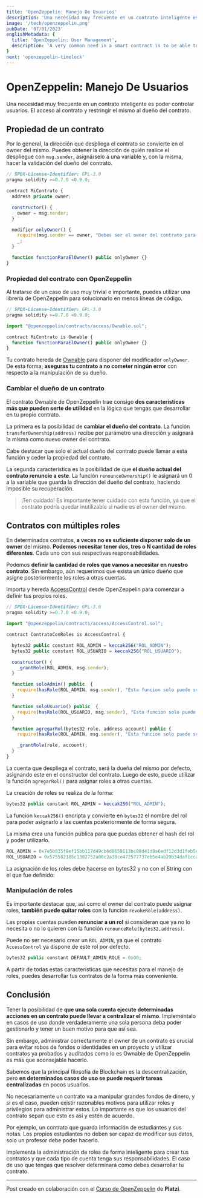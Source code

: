 ```yaml
---
title: 'OpenZeppelin: Manejo De Usuarios'
description: 'Una necesidad muy frecuente en un contrato inteligente es poder controlar usuarios. El acceso al contrato y restringir el mismo al dueño del contrato.'
image: '/tech/openzeppelin.png'
pubDate: '07/01/2023'
englishMetadata: {
  title: 'OpenZeppelin: User Management',
  description: 'A very common need in a smart contract is to be able to control users. Access to the contract and restrict it to the owner of the contract.'
}
next: 'openzeppelin-timelock'
---
```


# OpenZeppelin: Manejo De Usuarios

Una necesidad muy frecuente en un contrato inteligente es poder controlar usuarios. El acceso al contrato y restringir el mismo al dueño del contrato.

## Propiedad de un contrato

Por lo general, la dirección que despliega el contrato se convierte en el owner del mismo. Puedes obtener la dirección de quién realice el despliegue con `msg.sender`, asignárselo a una variable y, con la misma, hacer la validación del dueño del contrato.

```js
// SPDX-License-Identifier: GPL-3.0
pragma solidity >=0.7.0 <0.9.0;

contract MiContrato {
  address private owner;

  constructor() {
    owner = msg.sender;
  }

  modifier onlyOwner() {
    require(msg.sender == owner, "Debes ser el owner del contrato para continuar");
    _;
  }

  function functionParaElOwner() public onlyOwner {}
}
```

### Propiedad del contrato con OpenZeppelin

Al tratarse de un caso de uso muy trivial e importante, puedes utilizar una librería de OpenZeppelin para solucionarlo en menos líneas de código.

```js
// SPDX-License-Identifier: GPL-3.0
pragma solidity >=0.7.0 <0.9.0;

import "@openzeppelin/contracts/access/Ownable.sol";

contract MiContrato is Ownable {
  function functionParaElOwner() public onlyOwner {}
}
```

Tu contrato hereda de [Ownable](https://external.ink?to=https://github.com/OpenZeppelin/openzeppelin-contracts/blob/master/contracts/access/Ownable.sol) para disponer del modificador `onlyOwner`. De esta forma, **aseguras tu contrato a no cometer ningún error** con respecto a la manipulación de su dueño.

### Cambiar el dueño de un contrato

El contrato Ownable de OpenZeppelin trae consigo **dos características más que pueden serte de utilidad** en la lógica que tengas que desarrollar en tu propio contrato.

La primera es la posibilidad de **cambiar el dueño del contrato**. La función `transferOwnership(address)` recibe por parámetro una dirección y asignará la misma como nuevo owner del contrato.

Cabe destacar que solo el actual dueño del contrato puede llamar a esta función y ceder la propiedad del contrato.

La segunda característica es la posibilidad de que **el dueño actual del contrato renuncie a este**. La función `renounceOwnership()` le asignará un 0 a la variable que guarda la dirección del dueño del contrato, haciendo imposible su recuperación.

> ¡Ten cuidado!
> Es importante tener cuidado con esta función, ya que el contrato podría quedar inutilizable si nadie es el owner del mismo.

## Contratos con múltiples roles

En determinados contratos, **a veces no es suficiente disponer solo de un owner** del mismo. **Podemos necesitar tener dos, tres o N cantidad de roles diferentes**. Cada uno con sus respectivas responsabilidades.

Podemos **definir la cantidad de roles que vamos a necesitar en nuestro contrato**. Sin embargo, aún requerimos que exista un único dueño que asigne posteriormente los roles a otras cuentas.

Importa y hereda [AccessControl](https://external.ink?to=https://github.com/OpenZeppelin/openzeppelin-contracts/blob/master/contracts/access/AccessControl.sol) desde OpenZeppelin para comenzar a definir tus propios roles.

```js
// SPDX-License-Identifier: GPL-3.0
pragma solidity >=0.7.0 <0.9.0;

import "@openzeppelin/contracts/access/AccessControl.sol";

contract ContratoConRoles is AccessControl {

  bytes32 public constant ROL_ADMIN = keccak256("ROL_ADMIN");
  bytes32 public constant ROL_USUARIO = keccak256("ROL_USUARIO");

  constructor() {
    _grantRole(ROL_ADMIN, msg.sender);
  }

  function soloAdmin() public  {
    require(hasRole(ROL_ADMIN, msg.sender), "Esta funcion solo puede ser utilizada por el ADMIN");
  }

  function soloUsuario() public  {
    require(hasRole(ROL_USUARIO, msg.sender), "Esta funcion solo puede ser utilizada por un USUARIO");
  }

  function agregarRol(bytes32 role, address account) public {
    require(hasRole(ROL_ADMIN, msg.sender), "Esta funcion solo puede ser utilizada por el ADMIN");

    _grantRole(role, account);
  }
}
```

La cuenta que despliega el contrato, será la dueña del mismo por defecto, asignando este en el constructor del contrato. Luego de esto, puede utilizar la función `agregarRol()` para asignar roles a otras cuentas.

La creación de roles se realiza de la forma:

```js
bytes32 public constant ROL_ADMIN = keccak256("ROL_ADMIN");
```

La función `keccak256()` encripta y convierte en `bytes32` el nombre del rol para poder asignarlo a las cuentas posteriormente de forma segura.

La misma crea una función pública para que puedas obtener el hash del rol y poder utilizarlo.

```js
ROL_ADMIN = 0x7e5b835f8ef15bb117d49cb6d0658113bc08d41d8a6edf12d3d1feb5c5875330
ROL_USUARIO = 0x575582185c1302752a00c2a38ce472577737eb5e4ab29b34daf1ccaa4c9fe08a
```

La asignación de los roles debe hacerse en bytes32 y no con el String con el que fue definido:

### Manipulación de roles

Es importante destacar que, así como el owner del contrato puede asignar roles, **también puede quitar roles** con la función `revokeRole(address)`.

Las propias cuentas pueden **renunciar a un rol** si consideran que ya no lo necesita o no lo quieren con la función `renounceRole(bytes32,address)`.

Puede no ser necesario crear un `ROL_ADMIN`, ya que el contrato `AccessControl` ya dispone de este rol por defecto.

```js
bytes32 public constant DEFAULT_ADMIN_ROLE = 0x00;
```

A partir de todas estas características que necesitas para el manejo de roles, puedes desarrollar tus contratos de la forma más conveniente.

## Conclusión

Tener la posibilidad de **que una sola cuenta ejecute determinadas acciones en un contrato puede llevar a centralizar el mismo**. Impleméntalo en casos de uso donde verdaderamente una sola persona deba poder gestionarlo y tener un buen motivo para que así sea.

Sin embargo, administrar correctamente el owner de un contrato es crucial para evitar robos de fondos o identidades en un proyecto y utilizar contratos ya probados y auditados como lo es Ownable de OpenZeppelin es más que aconsejable hacerlo.

Sabemos que la principal filosofía de Blockchain es la descentralización, pero **en determinados casos de uso se puede requerir tareas centralizadas** en pocos usuarios.

No necesariamente un contrato va a manipular grandes fondos de dinero, y si es el caso, pueden existir razonables motivos para utilizar roles y privilegios para administrar estos. Lo importante es que los usuarios del contrato sepan que esto es así y estén de acuerdo.

Por ejemplo, un contrato que guarda información de estudiantes y sus notas. Los propios estudiantes no deben ser capaz de modificar sus datos, solo un profesor debe poder hacerlo.

Implementa la administración de roles de forma inteligente para crear tus contratos y que cada tipo de cuenta tenga sus responsabilidades. El caso de uso que tengas que resolver determinará cómo debes desarrollar tu contrato.

---
Post creado en colaboración con el [Curso de OpenZeppelin](https://external.ink?to=https://platzi.com/cursos/openzeppelin/) de **Platzi**.
